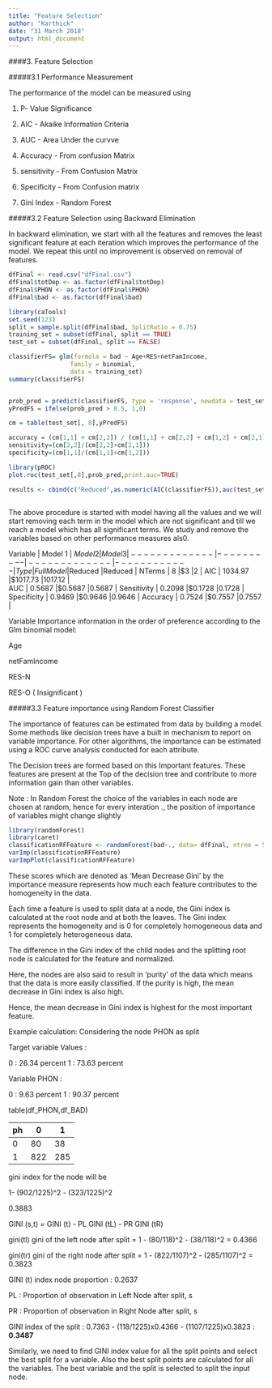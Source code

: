```yaml
---
title: "Feature Selection"
author: "Karthick"
date: "31 March 2018"
output: html_document
---
```


####3. Feature Selection

#####3.1 Performance Measurement

The performance of the model can be measured using 

1) P- Value Significance

2) AIC - Akaike Information Criteria

3) AUC - Area Under the curvve

4) Accuracy - From confusion Matrix

5) sensitivity - From Confusion Matrix

6) Specificity - From Confusion matrix

7) Gini Index - Random Forest 

#####3.2 Feature Selection using Backward Elimination

In backward elimination, we start with all the features and removes the least significant feature at each iteration which improves the performance of the model. We repeat this until no improvement is observed on removal of features.

```r
dfFinal <- read.csv("dfFinal.csv")
dfFinal$totDep <- as.factor(dfFinal$totDep)
dfFinal$PHON <- as.factor(dfFinal$PHON)
dfFinal$bad <- as.factor(dfFinal$bad)

library(caTools)
set.seed(123)
split = sample.split(dfFinal$bad, SplitRatio = 0.75)
training_set = subset(dfFinal, split == TRUE)
test_set = subset(dfFinal, split == FALSE)

classifierFS= glm(formula = bad ~ Age+RES+netFamIncome,
                 family = binomial,
                 data = training_set)
summary(classifierFS)


prob_pred = predict(classifierFS, type = 'response', newdata = test_set[-8])
yPredFS = ifelse(prob_pred > 0.5, 1,0)

cm = table(test_set[, 8],yPredFS)

accuracy = (cm[1,1] + cm[2,2]) / (cm[1,1] + cm[2,2] + cm[1,2] + cm[2,1])
sensitivity=(cm[2,2]/(cm[2,2]+cm[2,1]))
specificity=(cm[1,1]/(cm[1,1]+cm[1,2]))

library(pROC)
plot.roc(test_set[,8],prob_pred,print.auc=TRUE)

results <- cbind(c("Reduced",as.numeric(AIC(classifierFS)),auc(test_set[, 8], yPredFS ),sensitivity,specificity,accuracy))



```

The above procedure is started with model having all the values and we will start removing each term in the model which are not significant and till we reach a model which has all significant terms. We study and remove the variables based on other performance measures als0.



 Variable     | Model 1   |  $Model 2   |  Model 3   |
------------- | ----------|-------------|------------|
Type          | Full Model|$Reduced     |Reduced     |
NTerms        | 8         |$3           |2           |
AIC           | 1034.97   |$1017.73     |1017.12     |    
AUC           | 0.5687    |$0.5687      |0.5687      |
Sensitivity   | 0.2098    |$0.1728      |0.1728      |
Specificity   | 0.9469    |$0.9646      |0.9646      |
Accuracy      | 0.7524    |$0.7557      |0.7557      |

Variable Importance information in the order of preference according to the Glm binomial model:

Age

netFamIncome

RES-N

RES-O ( Insignificant )


#####3.3 Feature importance using Random Forest Classifier

The importance of features can be estimated from data by building a model. Some methods like decision trees have a built in mechanism to report on variable importance. For other algorithms, the importance can be estimated using a ROC curve analysis conducted for each attribute.

The Decision trees are formed based on this Important features. These features are present at the Top of the decision tree and contribute to more information gain than other variables.

Note : In Random Forest the choice of the variables in each node are chosen at random, hence for every interation ., the position of importance of variables might change slightly


```r
library(randomForest)
library(caret)
classificationRFFeature <- randomForest(bad~., data= dfFinal, ntree = 500)
varImp(classificationRFFeature)
varImpPlot(classificationRFFeature)
```

These scores which are denoted as 'Mean Decrease Gini' by the importance measure represents how much each feature contributes to the homogeneity in the data.

Each time a feature is used to split data at a node, the Gini index is calculated at the root node and at both the leaves. The Gini index represents the homogeneity and is 0 for completely homogeneous data and 1 for completely heterogeneous data.

The difference in the Gini index of the child nodes and the splitting root node is calculated for the feature and normalized.

Here, the nodes are also said to result in 'purity' of the data which means that the data is more easily classified. If the purity is high, the mean decrease in Gini index is also high.

Hence, the mean decrease in Gini index is highest for the most important feature.

Example calculation: Considering the node PHON as split

Target variable Values :

0 : 26.34 percent
1 : 73.63 percent

Variable PHON :

0 : 9.63 percent
1 : 90.37 percent

table(df_PHON,df_BAD)
   
ph  |  0  | 1
----|-----|-------
  0 | 80  |38
  1 |822  |285
  
gini index for the node will be

1- (902/1225)^2 - (323/1225)^2

0.3883

GINI (s,t)       = GINI (t) - PL GINI (tL) - PR GINI (tR)

gini(tl) gini of the left node after split = 1 - (80/118)^2 - (38/118)^2 = 0.4366

gini(tr) gini of the right node after split = 1 - (822/1107)^2  - (285/1107)^2 = 0.3823

GINI (t) index node proportion : 0.2637

PL   : Proportion of observation in Left Node after split, s

PR   : Proportion of observation in Right Node after split, s

GINI index of the split : 0.7363 - (118/1225)x0.4366 - (1107/1225)x0.3823 : **0.3487**

Similarly, we need to find GINI index value for all the split points and select the best split for a variable. Also the best split points are calculated for all the variables. The best variable and the split is selected to split the input node.


